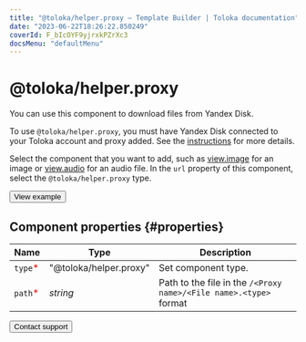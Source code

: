 ```yaml
---
title: "@toloka/helper.proxy — Template Builder | Toloka documentation"
date: "2023-06-22T18:26:22.850249"
coverId: F_bIcOYF9yjrxkPZrXc3
docsMenu: "defaultMenu"
---
```



# @toloka/helper.proxy

You can use this component to download files from Yandex Disk.

<YandexDiskWarning/>

To use `@toloka/helper.proxy`, you must have Yandex Disk connected to your Toloka account and proxy added. See the [instructions](/docs/guide/prepare-data) for more details.

Select the component that you want to add, such as [view.image](/docs/template-builder/reference/view.image) for an image or [view.audio](/docs/template-builder/reference/view.audio) for an audio file. In the `url` property of this component, select the `@toloka/helper.proxy` type.

<Button themeColor="light" view="default" size="l" type="link" url="https://ya.cc/t/CGsrA8bO4FAepj">View example</Button>

## Component properties {#properties}

**Name** | **Type** | **Description**
----- | ----- | -----
`type`<span style="color: red">\*</span> | "@toloka/helper.proxy" | Set component type.
`path`<span style="color: red">\*</span> | _string_ | Path to the file in the `/<Proxy name>/<File name>.<type>` format

<Button themeColor="light" view="default" size="l" type="link" url="/docs/guide/troubleshooting/support?form-source=template-builder-reference-helper-proxy">Contact support</Button>